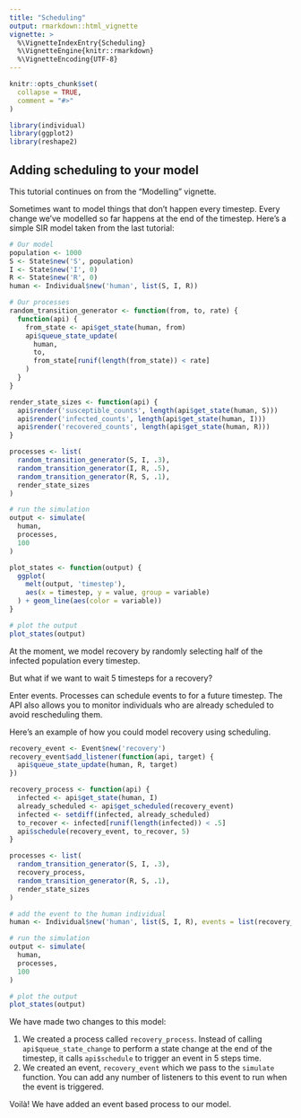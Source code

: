 ```yaml
---
title: "Scheduling"
output: rmarkdown::html_vignette
vignette: >
  %\VignetteIndexEntry{Scheduling}
  %\VignetteEngine{knitr::rmarkdown}
  %\VignetteEncoding{UTF-8}
---
```


```r
knitr::opts_chunk$set(
  collapse = TRUE,
  comment = "#>"
)
```

```r
library(individual)
library(ggplot2)
library(reshape2)
```

## Adding scheduling to your model

This tutorial continues on from the "Modelling" vignette.

Sometimes want to model things that don't happen every timestep. Every change we've modelled so far happens at the end of the timestep. Here's a simple SIR model taken from the last tutorial:

```r
# Our model
population <- 1000
S <- State$new('S', population)
I <- State$new('I', 0)
R <- State$new('R', 0)
human <- Individual$new('human', list(S, I, R))

# Our processes
random_transition_generator <- function(from, to, rate) {
  function(api) {
    from_state <- api$get_state(human, from)
    api$queue_state_update(
      human,
      to,
      from_state[runif(length(from_state)) < rate]
    )
  }
}

render_state_sizes <- function(api) {
  api$render('susceptible_counts', length(api$get_state(human, S)))
  api$render('infected_counts', length(api$get_state(human, I)))
  api$render('recovered_counts', length(api$get_state(human, R)))
}

processes <- list(
  random_transition_generator(S, I, .3),
  random_transition_generator(I, R, .5),
  random_transition_generator(R, S, .1),
  render_state_sizes
)

# run the simulation
output <- simulate(
  human,
  processes,
  100
)

plot_states <- function(output) {
  ggplot(
    melt(output, 'timestep'),
    aes(x = timestep, y = value, group = variable)
  ) + geom_line(aes(color = variable))
}

# plot the output
plot_states(output)
```

At the moment, we model recovery by randomly selecting half of the infected population every timestep.

But what if we want to wait 5 timesteps for a recovery?

Enter events. Processes can schedule events to for a future timestep. The API also allows you to monitor individuals who are already scheduled to avoid rescheduling them.

Here's an example of how you could model recovery using scheduling.

```r
recovery_event <- Event$new('recovery')
recovery_event$add_listener(function(api, target) {
  api$queue_state_update(human, R, target)
})

recovery_process <- function(api) {
  infected <- api$get_state(human, I)
  already_scheduled <- api$get_scheduled(recovery_event)
  infected <- setdiff(infected, already_scheduled) 
  to_recover <- infected[runif(length(infected)) < .5]
  api$schedule(recovery_event, to_recover, 5)
}

processes <- list(
  random_transition_generator(S, I, .3),
  recovery_process,
  random_transition_generator(R, S, .1),
  render_state_sizes
)

# add the event to the human individual
human <- Individual$new('human', list(S, I, R), events = list(recovery_event))

# run the simulation
output <- simulate(
  human,
  processes,
  100
)

# plot the output
plot_states(output)
```

We have made two changes to this model:

1. We created a process called `recovery_process`. Instead of calling `api$queue_state_change` to perform a state change at the end of the timestep, it calls `api$schedule` to trigger an event in 5 steps time.
2. We created an event, `recovery_event` which we pass to the `simulate` function. You can add any number of listeners to this event to run when the event is triggered.

Voilà! We have added an event based process to our model.
